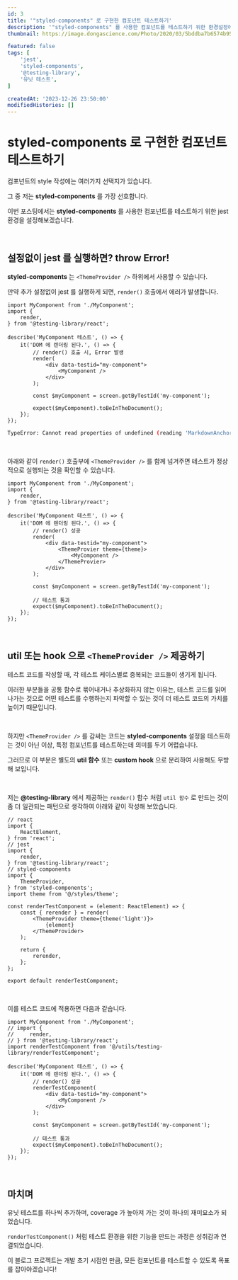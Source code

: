 ```yaml
---
id: 3
title: '"styled-components" 로 구현한 컴포넌트 테스트하기'
description: '"styled-components" 를 사용한 컴포넌트를 테스트하기 위한 환경설정에 대해 알아봅니다.'
thumbnail: https://image.dongascience.com/Photo/2020/03/5bddba7b6574b95d37b6079c199d7101.jpg

featured: false
tags: [
    'jest',
    'styled-components',
    '@testing-library',
    '유닛 테스트',
]

createdAt: '2023-12-26 23:50:00'
modifiedHistories: []
---
```


# styled-components 로 구현한 컴포넌트 테스트하기

컴포넌트의 style 작성에는 여러가지 선택지가 있습니다.

그 중 저는 **styled-components** 를 가장 선호합니다.

이번 포스팅에서는 **styled-components** 를 사용한 컴포넌트를 테스트하기 위한 jest 환경을 설정해보겠습니다.



<br />



## 설정없이 jest 를 실행하면? throw Error!

**styled-components** 는 `<ThemeProvider />` 하위에서 사용할 수 있습니다.

만약 추가 설정없이 jest 를 실행하게 되면, `render()` 호출에서 에러가 발생합니다.

```tsx title="에러 발생 예시" showLineNumbers {10-12}
import MyComponent from './MyComponent';
import {
    render,
} from '@testing-library/react';

describe('MyComponent 테스트', () => {
    it('DOM 에 렌더링 된다.', () => {
        // render() 호출 시, Error 발생
        render(
            <div data-testid="my-component">
                <MyComponent />
            </div>
        );

        const $myComponent = screen.getByTestId('my-component');

        expect($myComponent).toBeInTheDocument();
    });
});
```

```bash title="에러 메시지"
TypeError: Cannot read properties of undefined (reading 'MarkdownAnchor')
```

<br />

아래와 같이 `render()` 호출부에 `<ThemeProvider />` 를 함께 넘겨주면 테스트가 정상적으로 실행되는 것을 확인할 수 있습니다.

```tsx title="테스트 정상 동작" showLineNumbers {11, 13}
import MyComponent from './MyComponent';
import {
    render,
} from '@testing-library/react';

describe('MyComponent 테스트', () => {
    it('DOM 에 렌더링 된다.', () => {
        // render() 성공
        render(
            <div data-testid="my-component">
                <ThemeProvier theme={theme}>
                    <MyComponent />
                </ThemeProvier>
            </div>
        );

        const $myComponent = screen.getByTestId('my-component');

        // 테스트 통과
        expect($myComponent).toBeInTheDocument();
    });
});
```



<br />



## util 또는 hook 으로 `<ThemeProvider />` 제공하기

테스트 코드를 작성할 때, 각 테스트 케이스별로 중복되는 코드들이 생기게 됩니다.

이러한 부분들을 공통 함수로 묶어내거나 추상화하지 않는 이유는, 테스트 코드를 읽어나가는 것으로 어떤 테스트를 수행하는지 파악할 수 있는 것이 더 테스트 코드의 가치를 높이기 때문입니다.

<br />

하지만 `<ThemeProvider />` 를 감싸는 코드는 **styled-components** 설정을 테스트하는 것이 아닌 이상, 특정 컴포넌트를 테스트하는데 의미를 두기 어렵습니다.

그러므로 이 부분은 별도의 **util 함수** 또는 **custom hook** 으로 분리하여 사용해도 무방해 보입니다.

<br />

저는 **@testing-library** 에서 제공하는 `render()` 함수 처럼 `util 함수` 로 만드는 것이 좀 더 일관되는 패턴으로 생각하여 아래와 같이 작성해 보았습니다.

```tsx title="@/utils/testing-library/renderTestComponent.tsx" showLineNumbers
// react
import { 
    ReactElement,
} from 'react';
// jest
import { 
    render,
} from '@testing-library/react';
// styled-components
import { 
    ThemeProvider,
} from 'styled-components';
import theme from '@/styles/theme';

const renderTestComponent = (element: ReactElement) => {
    const { rerender } = render(
        <ThemeProvider theme={theme('light')}>
            {element}
        </ThemeProvider>
    );

    return {
        rerender,
    };
};

export default renderTestComponent;
```

<br />

이를 테스트 코드에 적용하면 다음과 같습니다.

```tsx title="util 함수를 적용한 테스트 코드" showLineNumbers {5, 10}
import MyComponent from './MyComponent';
// import {
//     render,
// } from '@testing-library/react';
import renderTestComponent from '@/utils/testing-library/renderTestComponent';

describe('MyComponent 테스트', () => {
    it('DOM 에 렌더링 된다.', () => {
        // render() 성공
        renderTestComponent(
            <div data-testid="my-component">
                <MyComponent />
            </div>
        );

        const $myComponent = screen.getByTestId('my-component');

        // 테스트 통과
        expect($myComponent).toBeInTheDocument();
    });
});
```



<br />



## 마치며

유닛 테스트를 하나씩 추가하며, coverage 가 높아져 가는 것이 하나의 재미요소가 되었습니다.

`renderTestComponent()` 처럼 테스트 환경을 위한 기능을 만드는 과정은 성취감과 연결되었습니다.

이 블로그 프로젝트는 개발 초기 시점인 만큼, 모든 컴포넌트를 테스트할 수 있도록 목표를 잡아야겠습니다!
